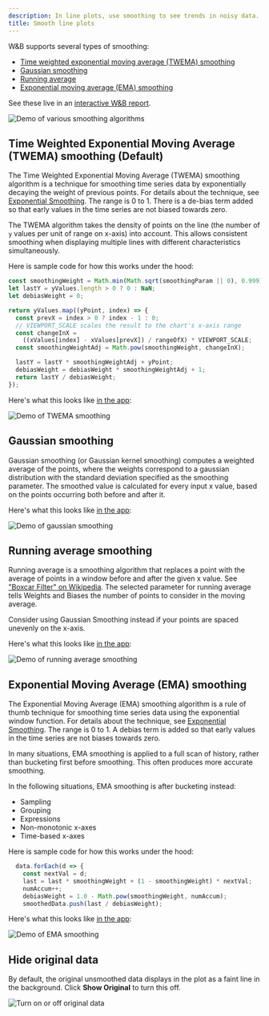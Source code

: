 ```yaml
---
description: In line plots, use smoothing to see trends in noisy data.
title: Smooth line plots
---
```


W&B supports several types of smoothing:

- [Time weighted exponential moving average (TWEMA) smoothing](#time-weighted-exponential-moving-average-twema-smoothing-default) 
- [Gaussian smoothing](#gaussian-smoothing)
- [Running average](#running-average-smoothing)
- [Exponential moving average (EMA) smoothing](#exponential-moving-average-ema-smoothing)

See these live in an [interactive W&B report](https://wandb.ai/carey/smoothing-example/reports/W-B-Smoothing-Features--Vmlldzo1MzY3OTc).

<Frame>
    <img src="/images/app_ui/beamer_smoothing.gif" alt="Demo of various smoothing algorithms"  />
</Frame>

## Time Weighted Exponential Moving Average (TWEMA) smoothing (Default)

The Time Weighted Exponential Moving Average (TWEMA) smoothing algorithm is a technique for smoothing time series data by exponentially decaying the weight of previous points. For details about the technique, see [Exponential Smoothing](https://www.wikiwand.com/en/Exponential_smoothing). The range is 0 to 1. There is a de-bias term added so that early values in the time series are not biased towards zero.

The TWEMA algorithm takes the density of points on the line (the number of `y` values per unit of range on x-axis) into account. This allows consistent smoothing when displaying multiple lines with different characteristics simultaneously.

Here is sample code for how this works under the hood:

```javascript
const smoothingWeight = Math.min(Math.sqrt(smoothingParam || 0), 0.999);
let lastY = yValues.length > 0 ? 0 : NaN;
let debiasWeight = 0;

return yValues.map((yPoint, index) => {
  const prevX = index > 0 ? index - 1 : 0;
  // VIEWPORT_SCALE scales the result to the chart's x-axis range
  const changeInX =
    ((xValues[index] - xValues[prevX]) / rangeOfX) * VIEWPORT_SCALE;
  const smoothingWeightAdj = Math.pow(smoothingWeight, changeInX);

  lastY = lastY * smoothingWeightAdj + yPoint;
  debiasWeight = debiasWeight * smoothingWeightAdj + 1;
  return lastY / debiasWeight;
});
```

Here's what this looks like [in the app](https://wandb.ai/carey/smoothing-example/reports/W-B-Smoothing-Features--Vmlldzo1MzY3OTc):

<Frame>
    <img src="/images/app_ui/weighted_exponential_moving_average.png" alt="Demo of TWEMA smoothing"  />
</Frame>

## Gaussian smoothing

Gaussian smoothing (or Gaussian kernel smoothing) computes a weighted average of the points, where the weights correspond to a gaussian distribution with the standard deviation specified as the smoothing parameter. The smoothed value is calculated for every input x value, based on the points occurring both before and after it.

Here's what this looks like [in the app](https://wandb.ai/carey/smoothing-example/reports/W-B-Smoothing-Features--Vmlldzo1MzY3OTc#3.-gaussian-smoothing):

<Frame>
    <img src="/images/app_ui/gaussian_smoothing.png" alt="Demo of gaussian smoothing"  />
</Frame>

## Running average smoothing

Running average is a smoothing algorithm that replaces a point with the average of points in a window before and after the given x value. See ["Boxcar Filter" on Wikipedia](https://en.wikipedia.org/wiki/Moving_average). The selected parameter for running average tells Weights and Biases the number of points to consider in the moving average.

Consider using Gaussian Smoothing instead if your points are spaced unevenly on the x-axis.

Here's what this looks like [in the app](https://wandb.ai/carey/smoothing-example/reports/W-B-Smoothing-Features--Vmlldzo1MzY3OTc#4.-running-average):

<Frame>
    <img src="/images/app_ui/running_average.png" alt="Demo of running average smoothing"  />
</Frame>

## Exponential Moving Average (EMA) smoothing

The Exponential Moving Average (EMA) smoothing algorithm is a rule of thumb technique for smoothing time series data using the exponential window function. For details about the technique, see [Exponential Smoothing](https://www.wikiwand.com/en/Exponential_smoothing). The range is 0 to 1. A debias term is added so that early values in the time series are not biases towards zero.

In many situations, EMA smoothing is applied to a full scan of history, rather than bucketing first before smoothing. This often produces more accurate smoothing.

In the following situations, EMA smoothing is after bucketing instead:
- Sampling
- Grouping
- Expressions
- Non-monotonic x-axes
- Time-based x-axes

Here is sample code for how this works under the hood:

```javascript
  data.forEach(d => {
    const nextVal = d;
    last = last * smoothingWeight + (1 - smoothingWeight) * nextVal;
    numAccum++;
    debiasWeight = 1.0 - Math.pow(smoothingWeight, numAccum);
    smoothedData.push(last / debiasWeight);
```

Here's what this looks like [in the app](https://wandb.ai/carey/smoothing-example/reports/W-B-Smoothing-Features--Vmlldzo1MzY3OTc):

<Frame>
    <img src="/images/app_ui/exponential_moving_average.png" alt="Demo of EMA smoothing"  />
</Frame>

## Hide original data

By default, the original unsmoothed data displays in the plot as a faint line in the background. Click **Show Original** to turn this off.

<Frame>
    <img src="/images/app_ui/demo_wandb_smoothing_turn_on_and_off_original_data.gif" alt="Turn on or off original data"  />
</Frame>